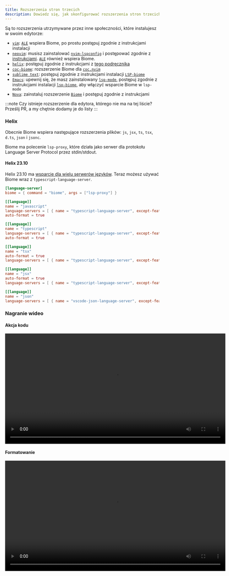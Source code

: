 ```yaml
---
title: Rozszerzenia stron trzecich
description: Dowiedz się, jak skonfigurować rozszerzenia stron trzecich
---
```


Są to rozszerzenia utrzymywane przez inne społeczności, które instalujesz w swoim edytorze:
- [`vim`](https://www.vim.org/): [`ALE`](https://github.com/dense-analysis/ale) wspiera Biome, po prostu postępuj zgodnie z instrukcjami instalacji
- [`neovim`](https://neovim.io/): musisz zainstalować [`nvim-lspconfig`](https://github.com/neovim/nvim-lspconfig/) i postępować zgodnie z [instrukcjami](https://github.com/neovim/nvim-lspconfig/blob/master/doc/configs.md#biome). [`ALE`](https://github.com/dense-analysis/ale) również wspiera Biome.
- [`helix`](https://helix-editor.com/): postępuj zgodnie z instrukcjami z [tego podręcznika](#helix)
- [`coc-biome`](https://github.com/fannheyward/coc-biome): rozszerzenie Biome dla [`coc.nvim`](https://github.com/neoclide/coc.nvim)
- [`sublime text`](https://www.sublimetext.com/): postępuj zgodnie z instrukcjami instalacji [`LSP-biome`](https://github.com/sublimelsp/LSP-biome)
- [`Emacs`](https://www.gnu.org/software/emacs/): upewnij się, że masz zainstalowany [`lsp-mode`](https://github.com/emacs-lsp/lsp-mode), postępuj zgodnie z instrukcjami instalacji [`lsp-biome`](https://github.com/cxa/lsp-biome), aby włączyć wsparcie Biome w `lsp-mode`
- [`Nova`](https://nova.app): zainstaluj rozszerzenie [`Biome`](https://extensions.panic.com/extensions/besya/besya.biome/) i postępuj zgodnie z instrukcjami

:::note
Czy istnieje rozszerzenie dla edytora, którego nie ma na tej liście? Prześlij PR, a my chętnie dodamy je do listy
:::

### Helix

Obecnie Biome wspiera następujące rozszerzenia plików: `js`, `jsx`, `ts`, `tsx`, `d.ts`, `json` i `jsonc`.

Biome ma polecenie `lsp-proxy`, które działa jako serwer dla protokołu Language Server Protocol przez stdin/stdout.

#### Helix 23.10

Helix 23.10 ma [wsparcie dla wielu serwerów języków](https://github.com/helix-editor/helix/pull/2507). Teraz możesz używać Biome wraz z `typescript-language-server`.

```toml
[language-server]
biome = { command = "biome", args = ["lsp-proxy"] }

[[language]]
name = "javascript"
language-servers = [ { name = "typescript-language-server", except-features = [ "format" ] }, "biome" ]
auto-format = true

[[language]]
name = "typescript"
language-servers = [ { name = "typescript-language-server", except-features = [ "format" ] }, "biome" ]
auto-format = true

[[language]]
name = "tsx"
auto-format = true
language-servers = [ { name = "typescript-language-server", except-features = [ "format" ] }, "biome" ]

[[language]]
name = "jsx"
auto-format = true
language-servers = [ { name = "typescript-language-server", except-features = [ "format" ] }, "biome" ]

[[language]]
name = "json"
language-servers = [ { name = "vscode-json-language-server", except-features = [ "format" ] }, "biome" ]
```

### Nagranie wideo

#### Akcja kodu

<video src="https://user-images.githubusercontent.com/17974631/190205045-aeb86f87-1915-4d8b-8aad-2c046443ba83.mp4" width="720" controls></video>

#### Formatowanie

<video src="https://user-images.githubusercontent.com/17974631/190205065-ddfde866-5f7c-4f53-8a62-b6cbb577982f.mp4" width="720" controls></video>

